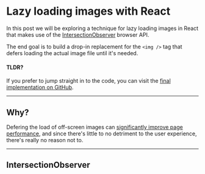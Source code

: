 # Lazy loading images with React

In this post we will be exploring a technique for lazy loading images in React that makes use of the [IntersectionObserver](https://developer.mozilla.org/en-US/docs/Web/API/Intersection_Observer_API) browser API.

The end goal is to build a drop-in replacement for the `<img />` tag that defers loading the actual image file until it's needed.

#### TLDR?

If you prefer to jump straight in to the code, you can visit the [final implementation on GitHub](https://github.com/josephluck/afterimage).

---

## Why?

Defering the load of off-screen images can [significantly improve page performance](https://developers.google.com/web/fundamentals/performance/lazy-loading-guidance/images-and-video/), and since there's little to no detriment to the user experience, there's really no reason not to.

---

## IntersectionObserver

